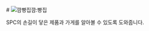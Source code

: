 <div className="mainh1">
# <span className="mainSpan"><img src="/kkampain-cropped.png" alt="깜빵집" className="pageLogo"/></span><span className="mainText">깜:빵집</span>
</div>

SPC의 손길이 닿은 제품과 가게를 알아볼 수 있도록 도와줍니다.  
